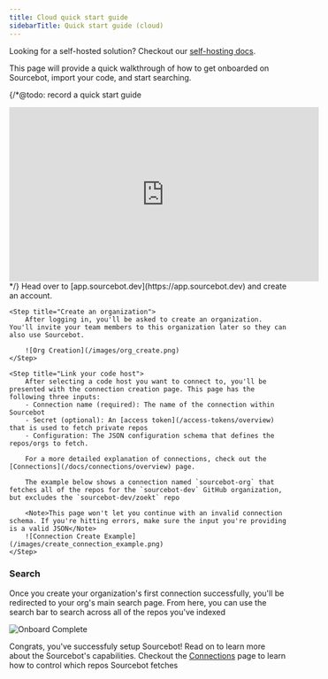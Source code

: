 ```yaml
---
title: Cloud quick start guide
sidebarTitle: Quick start guide (cloud)
---
```


<Note>Looking for a self-hosted solution? Checkout our [self-hosting docs](/self-hosting/overview).</Note>

This page will provide a quick walkthrough of how to get onboarded on Sourcebot, import your code, and start searching.

{/*@todo: record a quick start guide
<iframe
    width="560"
    height="315"
    src="https://www.youtube.com/embed/4KzFe50RQkQ"
    title="YouTube video player"
    frameborder="0"
    allow="accelerometer; autoplay; clipboard-write; encrypted-media; gyroscope; picture-in-picture"
    allowfullscreen
></iframe>
*/}
   
<Steps>
    <Step title="Register an account">
        Head over to [app.sourcebot.dev](https://app.sourcebot.dev) and create an account.
    </Step>

    <Step title="Create an organization">
        After logging in, you'll be asked to create an organization. You'll invite your team members to this organization later so they can also use Sourcebot.

        ![Org Creation](/images/org_create.png)
    </Step>

    <Step title="Link your code host">
        After selecting a code host you want to connect to, you'll be presented with the connection creation page. This page has the following three inputs:
        - Connection name (required): The name of the connection within Sourcebot
        - Secret (optional): An [access token](/access-tokens/overview) that is used to fetch private repos
        - Configuration: The JSON configuration schema that defines the repos/orgs to fetch. 

        For a more detailed explanation of connections, check out the [Connections](/docs/connections/overview) page.

        The example below shows a connection named `sourcebot-org` that fetches all of the repos for the `sourcebot-dev` GitHub organization, but excludes the `sourcebot-dev/zoekt` repo

        <Note>This page won't let you continue with an invalid connection schema. If you're hitting errors, make sure the input you're providing is a valid JSON</Note> 
        ![Connection Create Example](/images/create_connection_example.png)
    </Step>
</Steps>

### Search

Once you create your organization's first connection successfully, you'll be redirected to your org's main search page. From here, you can use the search bar to search across all
of the repos you've indexed

![Onboard Complete](/images/onboard_complete.png)

Congrats, you've successfuly setup Sourcebot! Read on to learn more about the Sourcebot's capabilities. Checkout the [Connections](/docs/connections/overview) page to learn how to control which repos Sourcebot fetches